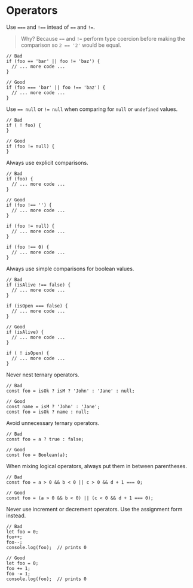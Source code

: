 # Operators

Use `===` and `!==` intead of `==` and `!=`.

> Why? Because `==` and `!=` perform type coercion before making the comparison so `2 == '2'` would be equal.

    // Bad
    if (foo == 'bar' || foo != 'baz') {
      // ... more code ...
    }
    
    // Good
    if (foo === 'bar' || foo !== 'baz') {
      // ... more code ...
    }

Use `== null` or `!= null` when comparing for `null` or `undefined` values.

    // Bad
    if ( ! foo) {
    }
    
    // Good
    if (foo != null) {
    }

Always use explicit comparisons.

    // Bad
    if (foo) {
      // ... more code ...
    }
    
    // Good
    if (foo !== '') {
      // ... more code ...
    }
    
    if (foo != null) {
      // ... more code ...
    }
    
    if (foo !== 0) {
      // ... more code ...
    }

Always use simple comparisons for boolean values.

    // Bad
    if (isAlive !== false) {
      // ... more code ...
    }
    
    if (isOpen === false) {
      // ... more code ...
    }
    
    // Good
    if (isAlive) {
      // ... more code ...
    }
    
    if ( ! isOpen) {
      // ... more code ...
    }

Never nest ternary operators.

    // Bad
    const foo = isOk ? isM ? 'John' : 'Jane' : null;
    
    // Good
    const name = isM ? 'John' : 'Jane';
    const foo = isOk ? name : null; 

Avoid unnecessary ternary operators.

    // Bad
    const foo = a ? true : false;
    
    // Good
    const foo = Boolean(a);

When mixing logical operators, always put them in between parentheses.

    // Bad
    const foo = a > 0 && b < 0 || c > 0 && d + 1 === 0;
    
    // Good
    const foo = (a > 0 && b < 0) || (c < 0 && d + 1 === 0);

Never use increment or decrement operators. Use the assignment form instead.

    // Bad
    let foo = 0;
    foo++;
    foo--;
    console.log(foo);  // prints 0
    
    // Good
    let foo = 0;
    foo += 1;
    foo -= 1;
    console.log(foo);  // prints 0
